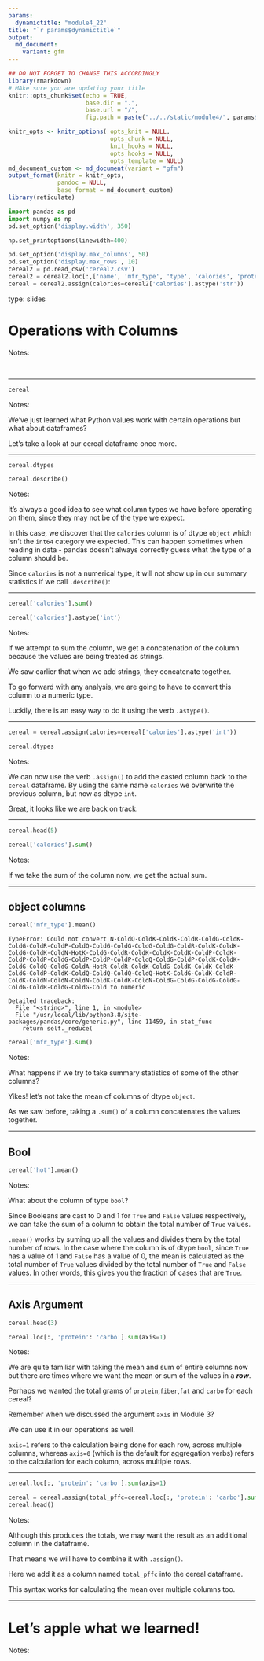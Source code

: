 ```yaml
---
params:
  dynamictitle: "module4_22"
title: "`r params$dynamictitle`"
output: 
  md_document:
    variant: gfm
---
```



```r
## DO NOT FORGET TO CHANGE THIS ACCORDINGLY 
library(rmarkdown)
# MAke sure you are updating your title 
knitr::opts_chunk$set(echo = TRUE,
                      base.dir = ".", 
                      base.url = "/",
                      fig.path = paste("../../static/module4/", params$dynamictitle,"/", sep = ""))

knitr_opts <- knitr_options( opts_knit = NULL,
                             opts_chunk = NULL,
                             knit_hooks = NULL,
                             opts_hooks = NULL,
                             opts_template = NULL)
md_document_custom <- md_document(variant = "gfm")
output_format(knitr = knitr_opts,
              pandoc = NULL,
              base_format = md_document_custom)
library(reticulate)

```


```python
import pandas as pd
import numpy as np
pd.set_option('display.width', 350)

np.set_printoptions(linewidth=400)

pd.set_option('display.max_columns', 50)
pd.set_option('display.max_rows', 10)
cereal2 = pd.read_csv('cereal2.csv')
cereal2 = cereal2.loc[:,['name', 'mfr_type', 'type', 'calories', 'protein','fiber', 'fat',  'carbo',  'rating' ]].assign(hot=cereal2['type'] == 'Hot').drop(columns='type')
cereal = cereal2.assign(calories=cereal2['calories'].astype('str'))
```


type: slides


# Operations with Columns

Notes: 

<br>

---



```python
cereal
```


Notes: 

We've just learned what Python values work with certain operations but what about dataframes?   

Let's take a look at our cereal dataframe once more.

---

```python
cereal.dtypes
```

```python
cereal.describe()
```

Notes: 

It's always a good idea to see what column types we have before operating on them, since they may not be of the type we expect. 

In this case, we discover that the `calories` column is of dtype `object` which isn't the `int64` category we expected. This can happen sometimes when reading in data - pandas doesn't always correctly guess what the type of a column should be. 

Since `calories` is not a numerical type, it will not show up in our summary statistics if we call `.describe()`:

---



```python
cereal['calories'].sum()
```

```python
cereal['calories'].astype('int')
```

Notes: 

If we attempt to sum the column, we get a concatenation of the column because the values are being treated as strings.

We saw earlier that when we add strings, they concatenate together. 

To go forward with any analysis, we are going to have to convert this column to a numeric type.

Luckily, there is an easy way to do it using the verb `.astype()`.

---


```python
cereal = cereal.assign(calories=cereal['calories'].astype('int'))

```


```python
cereal.dtypes
```



Notes: 

We can now use the verb `.assign()` to add the casted column back to the `cereal` dataframe. By using the same name `calories` we overwrite the previous column, but now as dtype `int`.

Great, it looks like we are back on track. 

---

```python
cereal.head(5)
```




```python
cereal['calories'].sum()
```

Notes: 

If we take the sum of the column now, we get the actual sum.

---

## object columns

```python 
cereal['mfr_type'].mean()
```

```out
TypeError: Could not convert N-ColdQ-ColdK-ColdK-ColdR-ColdG-ColdK-ColdG-ColdR-ColdP-ColdQ-ColdG-ColdG-ColdG-ColdG-ColdR-ColdK-ColdK-ColdG-ColdK-ColdN-HotK-ColdG-ColdR-ColdK-ColdK-ColdK-ColdP-ColdK-ColdP-ColdP-ColdG-ColdP-ColdP-ColdP-ColdQ-ColdG-ColdP-ColdK-ColdK-ColdG-ColdQ-ColdG-ColdA-HotR-ColdR-ColdK-ColdG-ColdK-ColdK-ColdK-ColdG-ColdP-ColdK-ColdQ-ColdQ-ColdQ-ColdQ-HotK-ColdG-ColdK-ColdR-ColdK-ColdN-ColdN-ColdN-ColdK-ColdK-ColdN-ColdG-ColdG-ColdG-ColdG-ColdG-ColdR-ColdG-ColdG-Cold to numeric

Detailed traceback: 
  File "<string>", line 1, in <module>
  File "/usr/local/lib/python3.8/site-packages/pandas/core/generic.py", line 11459, in stat_func
    return self._reduce(
```

```python
cereal['mfr_type'].sum()
```

Notes: 

What happens if we try to take summary statistics of some of the other columns?

Yikes! let's not take the mean of columns of dtype `object`. 

As we saw before, taking a `.sum()` of a column concatenates the values together.

---

## Bool


```python
cereal['hot'].mean()
```

Notes:

What about the column of type `bool`? 

Since Booleans are cast to 0 and 1 for `True` and `False` values respectively, we can take the sum of a column to obtain the total number of `True` values.

`.mean()` works by suming up all the values and divides them by the total number of rows. 
In the case where the column is of dtype `bool`, since `True` has a value of 1 and `False` has a value of 0, the mean is calculated as the total number of `True` values divided by the total number of `True` and `False` values. In other words, this gives you the fraction of cases that are `True`. 


---

## Axis Argument 



```python
cereal.head(3)
```



```python
cereal.loc[:, 'protein': 'carbo'].sum(axis=1)
```



Notes: 

We are quite familiar with taking the mean and sum of entire columns now but there are times where we want the mean or sum of the values in a ***row***.  

Perhaps we wanted the total grams of `protein`,`fiber`,`fat` and `carbo` for each cereal?

Remember when we discussed the argument `axis` in Module 3? 

We can use it in our operations as well. 

`axis=1`  refers to the calculation being done for each row, across multiple columns, whereas `axis=0` (which is the default for aggregation verbs) refers to the calculation for each column, across multiple rows.




---

```python
cereal.loc[:, 'protein': 'carbo'].sum(axis=1)
```



```python
cereal = cereal.assign(total_pffc=cereal.loc[:, 'protein': 'carbo'].sum(axis=1))
cereal.head()
```



Notes: 

Although this produces the totals, we may want the result as an additional column in the dataframe.

That means we will have to combine it with `.assign()`. 

Here we add it as a column named `total_pffc` into the cereal dataframe. 

This syntax works for calculating the mean over multiple columns too. 

---

# Let’s apple what we learned!

Notes: 

<br>
